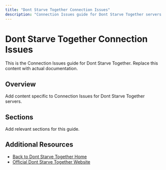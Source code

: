 ```yaml
---
title: "Dont Starve Together Connection Issues"
description: "Connection Issues guide for Dont Starve Together servers on XGamingServer"
---
```


# Dont Starve Together Connection Issues

This is the Connection Issues guide for Dont Starve Together. Replace this content with actual documentation.

## Overview

Add content specific to Connection Issues for Dont Starve Together servers.

## Sections

Add relevant sections for this guide.

## Additional Resources

- [Back to Dont Starve Together Home](./index)
- [Official Dont Starve Together Website](https://example.com)

